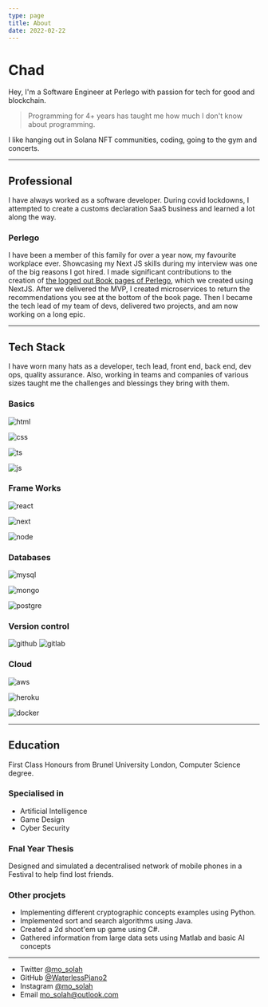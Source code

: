 ```yaml
---
type: page
title: About
date: 2022-02-22
---
```


# Chad

Hey, I'm a Software Engineer at Perlego with passion for tech for good and blockchain. 
>Programming for 4+ years has taught me how much I don't know about programming.

I like hanging out in Solana NFT communities, coding, going to the gym and concerts.

---

## Professional
I have always worked as a software developer. 
During covid lockdowns, I attempted to create a customs declaration SaaS business and learned a lot along the way. 

### Perlego
I have been a member of this family for over a year now, my favourite workplace ever. 
Showcasing my Next JS skills during my interview was one of the big reasons I got hired. 
I made significant contributions to the creation of [the logged out Book pages of Perlego](https://www.perlego.com/book/3042820/nfts-for-dummies-pdf), which we created using NextJS.
After we delivered the MVP, I created microservices to return the recommendations you see at the bottom of the book page.
Then I became the tech lead of my team of devs, delivered two projects, and am now working on a long epic. 

---

## Tech Stack
I have worn many hats as a developer, tech lead, front end, back end, dev ops, quality assurance. Also, working in teams and companies of various sizes taught me the challenges and blessings they bring with them.
### Basics
<Image
  src="/images/tech/html.svg"
  alt="html"
  width={75}
  height={75}
  priority
  className="next-image"
/>

<Image
  src="/images/tech/css.svg"
  alt="css"
  width={75}
  height={75}
  priority
  className="next-image"
/>

<Image
  src="/images/tech/ts.svg"
  alt="ts"
  width={75}
  height={75}
  priority
  className="next-image"
/>

<Image
  src="/images/tech/js.svg"
  alt="js"
  width={75}
  height={75}
  priority
  className="next-image"
/>

### Frame Works 
<Image
  src="/images/tech/react.svg"
  alt="react"
  width={75}
  height={75}
  priority
  className="next-image"
/>

<Image
  src="/images/tech/next.svg"
  alt="next"
  width={75}
  height={75}
  priority
  className="next-image"
/>

<Image
  src="/images/tech/node.svg"
  alt="node"
  width={75}
  height={75}
  priority
  className="next-image"
/>

### Databases

<Image
  src="/images/tech/mysql.svg"
  alt="mysql"
  width={75}
  height={75}
  priority
  className="next-image"
/>

<Image
  src="/images/tech/mongo.svg"
  alt="mongo"
  width={75}
  height={75}
  priority
  className="next-image"
/>

<Image
  src="/images/tech/pg.svg"
  alt="postgre"
  width={75}
  height={75}
  priority
  className="next-image"
/>

### Version control
<Image
  src="/images/tech/git.svg"
  alt="github"
  width={75}
  height={75}
  priority
  className="next-image"
/>
<Image
  src="/images/tech/lab.svg"
  alt="gitlab"
  width={75}
  height={75}
  priority
  className="next-image"
/>


### Cloud
<Image
  src="/images/tech/aws.svg"
  alt="aws"
  width={75}
  height={75}
  priority
  className="next-image"
/>

<Image
  src="/images/tech/heroku.svg"
  alt="heroku"
  width={75}
  height={75}
  priority
  className="next-image"
/>
 
<Image
  src="/images/tech/docker.svg"
  alt="docker"
  width={75}
  height={75}
  priority
  className="next-image"
/>

---
## Education
First Class Honours from Brunel University London, Computer Science degree.

### Specialised in
- Artificial Intelligence
- Game Design 
- Cyber Security

### Fnal Year Thesis 
Designed and simulated a decentralised network of mobile phones in a Festival to help find lost friends.


### Other procjets
- Implementing different cryptographic concepts examples using Python. 
- Implemented sort and search algorithms using Java.
- Created a 2d shoot'em up game using C#.
- Gathered information from large data sets using Matlab and basic AI concepts


---
- Twitter [@mo_solah](https://twitter.com/mo_solah)
- GitHub [@WaterlessPiano2](https://github.com/WaterlessPiano2)
- Instagram [@mo_solah](https://instagram.com/mo_solah)
- Email mo_solah@outlook.com
